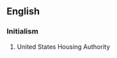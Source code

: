 ==English==

===Initialism===
{{head|en|initialism}}

# {{context|US|lang=en}} United States Housing Authority